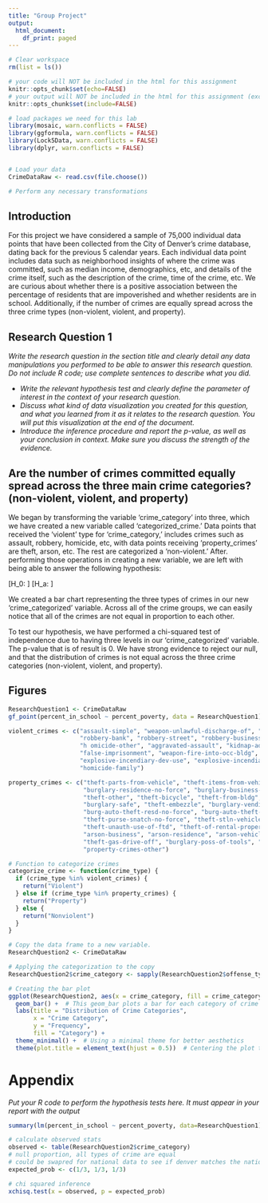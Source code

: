 ---
title: "Group Project"
output:
  html_document:
    df_print: paged
---

```{r}
# Clear workspace
rm(list = ls()) 

# your code will NOT be included in the html for this assignment
knitr::opts_chunk$set(echo=FALSE) 
# your output will NOT be included in the html for this assignment (except figures at the end)
knitr::opts_chunk$set(include=FALSE) 

# load packages we need for this lab
library(mosaic, warn.conflicts = FALSE) 
library(ggformula, warn.conflicts = FALSE)
library(Lock5Data, warn.conflicts = FALSE)
library(dplyr, warn.conflicts = FALSE)


# Load your data
CrimeDataRaw <- read.csv(file.choose())

# Perform any necessary transformations


```


## Introduction

For this project we have considered a sample of 75,000 individual data points that have been collected from the City of Denver's crime database, dating back for the previous 5 calendar years. Each individual data point includes data such as neighborhood insights of where the crime was committed, such as median income, demographics, etc, and details of the crime itself, such as the description of the crime, time of the crime, etc. We are curious about whether there is a positive association between the percentage of residents that are impoverished and whether residents are in school. Additionally, if the number of crimes are equally spread across the three crime types (non-violent, violent, and property). 
  
## Research Question 1

*Write the research question in the section title and clearly detail any data manipulations you performed to be able to answer this research question. Do not include R code; use complete sentences to describe what you did. * 
  
   - *Write the relevant hypothesis test and clearly define the parameter of interest in the context of your research question.* 
   - *Discuss what kind of data visualization you created for this question, and what you learned from it as it relates to the research question.  You will put this visualization at the end of the document.*
  - *Introduce the inference procedure and report the p-value, as well as your conclusion in context.  Make sure you discuss the strength of the evidence.*
  
## Are the number of crimes committed equally spread across the three main crime categories? (non-violent, violent, and property)

We began by transforming the variable 'crime_category' into three, which we have created a new variable called 'categorized_crime.' Data points that received the 'violent' type for 'crime_category,' includes crimes such as assault, robbery, homicide, etc, with data points receiving 'property_crimes' are theft, arson, etc. The rest are categorized a 'non-violent.' After. performing those operations in creating a new variable, we are left with being able to answer the following hypothesis:

\[H_0: \text{The distribution of crimes is equal across the three crime categories (non-violent, violent, and property).}\]
\[H_a: \text{The distribution of crimes is not equal across the three crime categories (non-violent, violent, and property).}\]
  
We created a bar chart representing the three types of crimes in our new 'crime_categorized' variable. Across all of the crime groups, we can easily notice that all of the crimes are not equal in proportion to each other.

To test our hypothesis, we have performed a chi-squared test of independence due to having three levels in our 'crime_categorized' variable. The p-value that is of result is 0. We have strong evidence to reject our null, and that the distribution of crimes is not equal across the three crime categories (non-violent, violent, and property).
  
\newpage

## Figures

```{r, include = T}
ResearchQuestion1 <- CrimeDataRaw
gf_point(percent_in_school ~ percent_poverty, data = ResearchQuestion1)

```

```{r, include = T}

violent_crimes <- c("assault-simple", "weapon-unlawful-discharge-of", "menacing-felony-w-weap", "agg-aslt-shoot",
                    "robbery-bank", "robbery-street", "robbery-business", "robbery-car-jacking", "robbery-residence",
                    "h omicide-other", "aggravated-assault", "kidnap-adult-victim", "weapon-other-viol", "agg-aslt-police-weapon",
                    "false-imprisonment", "weapon-fire-into-occ-bldg", "weapon-fire-into-occ-veh",
                    "explosive-incendiary-dev-use", "explosive-incendiary-dev-pos", "threats-to-injure", "assault-police-simple",
                    "homicide-family")

property_crimes <- c("theft-parts-from-vehicle", "theft-items-from-vehicle", "burglary-residence-by-force",
                     "burglary-residence-no-force", "burglary-business-no-force", "burglary-business-by-force",
                     "theft-other", "theft-bicycle", "theft-from-bldg", "theft-shoplift", "vehicle-theft", "theft-of-motor-vehicle",
                     "burglary-safe", "theft-embezzle", "burglary-vending-machine", "burg-auto-theft-busn-no-force",
                     "burg-auto-theft-resd-no-force", "burg-auto-theft-busn-w-force", "burg-auto-theft-resd-w-force",
                     "theft-purse-snatch-no-force", "theft-stln-vehicle-trailer", "theft-fail-return-rent-veh",
                     "theft-unauth-use-of-ftd", "theft-of-rental-property", "theft-pick-pocket", "arson-other",
                     "arson-business", "arson-residence", "arson-vehicle", "arson-public-building", "theft-of-services",
                     "theft-gas-drive-off", "burglary-poss-of-tools", "theft-from-mails", "stolen-property-buy-sell-rec",
                     "property-crimes-other")

# Function to categorize crimes
categorize_crime <- function(crime_type) {
  if (crime_type %in% violent_crimes) {
    return("Violent")
  } else if (crime_type %in% property_crimes) {
    return("Property")
  } else {
    return("Nonviolent")
  }
}

# Copy the data frame to a new variable.
ResearchQuestion2 <- CrimeDataRaw

# Applying the categorization to the copy
ResearchQuestion2$crime_category <- sapply(ResearchQuestion2$offense_type_id, categorize_crime)

# Creating the bar plot
ggplot(ResearchQuestion2, aes(x = crime_category, fill = crime_category)) +
  geom_bar() +  # This geom_bar plots a bar for each category of crime
  labs(title = "Distribution of Crime Categories",
       x = "Crime Category",
       y = "Frequency",
       fill = "Category") +
  theme_minimal() +  # Using a minimal theme for better aesthetics
  theme(plot.title = element_text(hjust = 0.5))  # Centering the plot title


```

# Appendix

*Put your R code to perform the hypothesis tests here.  It must appear in your report with the output*

```{r, include = T, echo = T}

summary(lm(percent_in_school ~ percent_poverty, data=ResearchQuestion1))


```

```{r, include = T, echo = T}
# calculate observed stats
observed <- table(ResearchQuestion2$crime_category)
# null proportion, all types of crime are equal
# could be swapred for national data to see if denver matches the national expected values
expected_prob <- c(1/3, 1/3, 1/3)

# chi squared inference
xchisq.test(x = observed, p = expected_prob)
```




